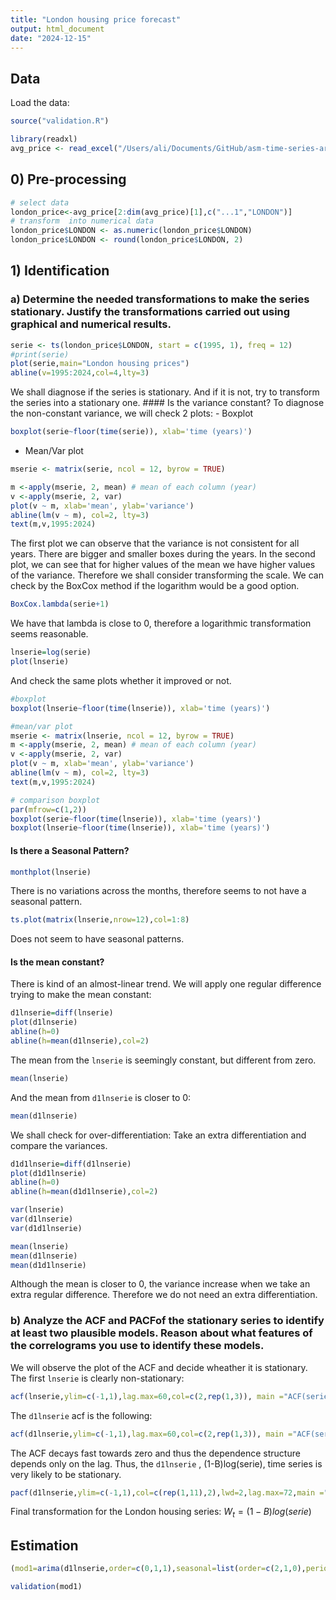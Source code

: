 ```yaml
---
title: "London housing price forecast"
output: html_document
date: "2024-12-15"
---
```


## Data 

Load the data:
```r
source("validation.R")
```

```r
library(readxl)
avg_price <- read_excel("/Users/ali/Documents/GitHub/asm-time-series-arimax/data/UK-house-price-index.xlsx", sheet = 3)
```

## 0) Pre-processing
```r
# select data
london_price<-avg_price[2:dim(avg_price)[1],c("...1","LONDON")]
# transform  into numerical data
london_price$LONDON <- as.numeric(london_price$LONDON)
london_price$LONDON <- round(london_price$LONDON, 2)

```

## 1) Identification

### a) Determine the needed transformations to make the series stationary. Justify the transformations carried out using graphical and numerical results.

```r
serie <- ts(london_price$LONDON, start = c(1995, 1), freq = 12)
#print(serie)
plot(serie,main="London housing prices")
abline(v=1995:2024,col=4,lty=3)
```

We shall diagnose if the series is stationary. And if it is not, try to transform the series into a stationary one. 
#### Is the variance constant?
To diagnose the non-constant variance, we will check 2 plots: 
- Boxplot 
```r
boxplot(serie~floor(time(serie)), xlab='time (years)')
```
- Mean/Var plot

```r
mserie <- matrix(serie, ncol = 12, byrow = TRUE) 

m <-apply(mserie, 2, mean) # mean of each column (year)
v <-apply(mserie, 2, var) 
plot(v ~ m, xlab='mean', ylab='variance')
abline(lm(v ~ m), col=2, lty=3)
text(m,v,1995:2024)

```
The first plot we can observe that the variance is not consistent for all years. There are bigger and smaller boxes during the years. In the second plot, we can see that for higher values of the mean we have higher values of the variance. Therefore we shall consider transforming the scale. We can check by the BoxCox method if the logarithm would be a good option. 

```r
BoxCox.lambda(serie+1)
```
We have that lambda is close to 0, therefore a logarithmic transformation seems reasonable. 
```r
lnserie=log(serie)
plot(lnserie)
```

And check the same plots whether it improved or not. 

```r
#boxplot
boxplot(lnserie~floor(time(lnserie)), xlab='time (years)')

#mean/var plot
mserie <- matrix(lnserie, ncol = 12, byrow = TRUE) 
m <-apply(mserie, 2, mean) # mean of each column (year)
v <-apply(mserie, 2, var) 
plot(v ~ m, xlab='mean', ylab='variance')
abline(lm(v ~ m), col=2, lty=3)
text(m,v,1995:2024)
```
```r
# comparison boxplot
par(mfrow=c(1,2))
boxplot(serie~floor(time(lnserie)), xlab='time (years)') 
boxplot(lnserie~floor(time(lnserie)), xlab='time (years)')

```

#### Is there a Seasonal Pattern?

```r
monthplot(lnserie)
```
There is no variations across the months, therefore seems to not have a seasonal pattern. 
```r
ts.plot(matrix(lnserie,nrow=12),col=1:8)
```
Does not seem to have seasonal patterns. 

#### Is the mean constant? 
There is kind of an almost-linear trend. We will apply one regular difference trying to make the mean constant:
```r
d1lnserie=diff(lnserie)
plot(d1lnserie)
abline(h=0)
abline(h=mean(d1lnserie),col=2)
```
The mean from the `lnserie` is seemingly constant, but different from zero. 
```r
mean(lnserie)
```
And the mean from `d1lnserie` is closer to 0:

```r
mean(d1lnserie)
```

We shall check for over-differentiation: Take an extra differentiation and compare the variances.
```r
d1d1lnserie=diff(d1lnserie)
plot(d1d1lnserie)
abline(h=0)
abline(h=mean(d1d1lnserie),col=2)
```

```r
var(lnserie)
var(d1lnserie)
var(d1d1lnserie)

mean(lnserie)
mean(d1lnserie)
mean(d1d1lnserie)
```
Although the mean is closer to 0, the variance increase when we take an extra regular difference. Therefore we do not need an extra differentiation. 

### b) Analyze the ACF and PACFof the stationary series to identify at least two plausible models. Reason about what features of the correlograms you use to identify these models.


We will observe the plot of the ACF and decide wheather it is stationary. 
The first `lnserie` is clearly non-stationary:
```r
acf(lnserie,ylim=c(-1,1),lag.max=60,col=c(2,rep(1,3)), main ="ACF(serie)")
```
The `d1lnserie` acf is the following:

```r
acf(d1lnserie,ylim=c(-1,1),lag.max=60,col=c(2,rep(1,3)), main ="ACF(serie)")
```


The ACF decays fast towards zero and thus the dependence structure depends only on the lag. Thus, the `d1lnserie` ,  (1-B)log(serie), time series is very likely to be stationary. 
```r
pacf(d1lnserie,ylim=c(-1,1),col=c(rep(1,11),2),lwd=2,lag.max=72,main ="PACF(serie)")
```
Final transformation for the London housing series: $W_t=(1-B)log(serie)$



## Estimation

```r
(mod1=arima(d1lnserie,order=c(0,1,1),seasonal=list(order=c(2,1,0),period=12)))
```

```r
validation(mod1)
```

